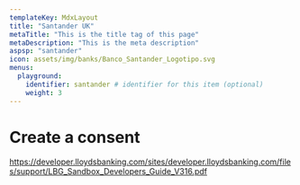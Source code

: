 ```yaml
---
templateKey: MdxLayout
title: "Santander UK"
metaTitle: "This is the title tag of this page"
metaDescription: "This is the meta description"
aspsp: "santander"
icon: assets/img/banks/Banco_Santander_Logotipo.svg
menus:
  playground: 
    identifier: santander # identifier for this item (optional)
    weight: 3
---
```


# Create a consent

https://developer.lloydsbanking.com/sites/developer.lloydsbanking.com/files/support/LBG_Sandbox_Developers_Guide_V316.pdf

